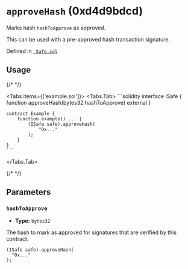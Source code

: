 



# `approveHash` (0xd4d9bdcd)



Marks hash `hashToApprove` as approved.

This can be used with a pre-approved hash transaction signature.
<IrreversibilityCallout />




Defined in [` Safe.sol`](https://github.com/safe-global/safe-smart-account/tree/v1.4.1/contracts/Safe.sol#L342)


## Usage

{/* <!-- vale off --> */}

<Tabs items={['example.sol']}>
  <Tabs.Tab>
    ```solidity
    interface ISafe {
        function approveHash(bytes32 hashToApprove) external
    }

    contract Example {
        function example() ... {
            (ISafe safe).approveHash(
                "0x..."
            );
        }
    }
    ```
  </Tabs.Tab>
</Tabs>

{/* <!-- vale on --> */}



## Parameters

### `hashToApprove`

  - **Type:** `bytes32`

  The hash to mark as approved for signatures that are verified by this contract.

  ```solidity focus=2
  (ISafe safe).approveHash(
    "0x..."
  );
  ```





